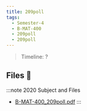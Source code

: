 ```yaml
---
title: 209poll
tags:
  - Semester-4
  - B-MAT-400
  - 209poll
  - 209poll
---
```

> Timeline: ?


## Files 📂

:::note 2020 Subject and Files
- [B-MAT-400_209poll.pdf](https://github.com/Studio-17/Epitech-Subjects/raw/main/Semester-4/B-MAT-400/209poll/209poll/B-MAT-400_209poll.pdf)
:::
